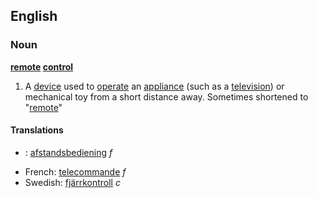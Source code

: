 ==English==
===Noun===
{{wikipedia}}
'''[[remote]] [[control]]'''
# A [[device]] used to [[operate]] an [[appliance]] (such as a [[television]]) or mechanical toy from a short distance away. Sometimes shortened to "[[remote]]"

====Translations====
*{{nl}}: [[afstandsbediening]] ''f''
*French: [[telecommande]] ''f''
*Swedish: [[fjärrkontroll]] ''c''